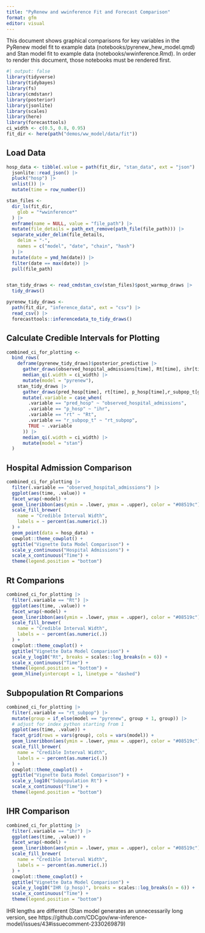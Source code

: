 ```yaml
---
title: "PyRenew and wwinference Fit and Forecast Comparison"
format: gfm
editor: visual
---
```


This document shows graphical comparisons for key variables in the PyRenew model fit to example data (notebooks/pyrenew_hew_model.qmd) and Stan model fit to example data (notebooks/wwinference.Rmd). In order to render this document, those notebooks must be rendered first.

```r
#| output: false
library(tidyverse)
library(tidybayes)
library(fs)
library(cmdstanr)
library(posterior)
library(jsonlite)
library(scales)
library(here)
library(forecasttools)
ci_width <- c(0.5, 0.8, 0.95)
fit_dir <- here(path("demos/ww_model/data/fit"))
```

## Load Data

```r
hosp_data <- tibble(.value = path(fit_dir, "stan_data", ext = "json") |>
  jsonlite::read_json() |>
  pluck("hosp") |>
  unlist()) |>
  mutate(time = row_number())

stan_files <-
  dir_ls(fit_dir,
    glob = "*wwinference*"
  ) |>
  enframe(name = NULL, value = "file_path") |>
  mutate(file_details = path_ext_remove(path_file(file_path))) |>
  separate_wider_delim(file_details,
    delim = "-",
    names = c("model", "date", "chain", "hash")
  ) |>
  mutate(date = ymd_hm(date)) |>
  filter(date == max(date)) |>
  pull(file_path)


stan_tidy_draws <- read_cmdstan_csv(stan_files)$post_warmup_draws |>
  tidy_draws()

pyrenew_tidy_draws <-
  path(fit_dir, "inference_data", ext = "csv") |>
  read_csv() |>
  forecasttools::inferencedata_to_tidy_draws()
```

## Calculate Credible Intervals for Plotting

```r
combined_ci_for_plotting <-
  bind_rows(
    deframe(pyrenew_tidy_draws)$posterior_predictive |>
      gather_draws(observed_hospital_admissions[time], Rt[time], ihr[time], rt_subpop[time,group]) |>
      median_qi(.width = ci_width) |>
      mutate(model = "pyrenew"),
    stan_tidy_draws |>
      gather_draws(pred_hosp[time], rt[time], p_hosp[time],r_subpop_t[group,time]) |>
      mutate(.variable = case_when(
        .variable == "pred_hosp" ~ "observed_hospital_admissions",
        .variable == "p_hosp" ~ "ihr",
        .variable == "rt" ~ "Rt",
        .variable == "r_subpop_t" ~ "rt_subpop",
        TRUE ~ .variable
      )) |>
      median_qi(.width = ci_width) |>
      mutate(model = "stan")
  )
```

## Hospital Admission Comparison

```r
combined_ci_for_plotting |>
  filter(.variable == "observed_hospital_admissions") |>
  ggplot(aes(time, .value)) +
  facet_wrap(~model) +
  geom_lineribbon(aes(ymin = .lower, ymax = .upper), color = "#08519c") +
  scale_fill_brewer(
    name = "Credible Interval Width",
    labels = ~ percent(as.numeric(.))
  ) +
  geom_point(data = hosp_data) +
  cowplot::theme_cowplot() +
  ggtitle("Vignette Data Model Comparison") +
  scale_y_continuous("Hospital Admissions") +
  scale_x_continuous("Time") +
  theme(legend.position = "bottom")
```

## Rt Comparions

```r
combined_ci_for_plotting |>
  filter(.variable == "Rt") |>
  ggplot(aes(time, .value)) +
  facet_wrap(~model) +
  geom_lineribbon(aes(ymin = .lower, ymax = .upper), color = "#08519c") +
  scale_fill_brewer(
    name = "Credible Interval Width",
    labels = ~ percent(as.numeric(.))
  ) +
  cowplot::theme_cowplot() +
  ggtitle("Vignette Data Model Comparison") +
  scale_y_log10("Rt", breaks = scales::log_breaks(n = 6)) +
  scale_x_continuous("Time") +
  theme(legend.position = "bottom") +
  geom_hline(yintercept = 1, linetype = "dashed")
```

## Subpopulation Rt Comparions

```r
combined_ci_for_plotting |>
  filter(.variable == "rt_subpop") |>
  mutate(group = if_else(model == "pyrenew", group + 1, group)) |>
  # adjust for index python starting from 1
  ggplot(aes(time, .value)) +
  facet_grid(rows = vars(group), cols = vars(model)) +
  geom_lineribbon(aes(ymin = .lower, ymax = .upper), color = "#08519c") +
  scale_fill_brewer(
    name = "Credible Interval Width",
    labels = ~ percent(as.numeric(.))
  ) +
  cowplot::theme_cowplot() +
  ggtitle("Vignette Data Model Comparison") +
  scale_y_log10("Subpopulation Rt") +
  scale_x_continuous("Time") +
  theme(legend.position = "bottom")
```

## IHR Comparison

```r
combined_ci_for_plotting |>
  filter(.variable == "ihr") |>
  ggplot(aes(time, .value)) +
  facet_wrap(~model) +
  geom_lineribbon(aes(ymin = .lower, ymax = .upper), color = "#08519c") +
  scale_fill_brewer(
    name = "Credible Interval Width",
    labels = ~ percent(as.numeric(.))
  ) +
  cowplot::theme_cowplot() +
  ggtitle("Vignette Data Model Comparison") +
  scale_y_log10("IHR (p_hosp)", breaks = scales::log_breaks(n = 6)) +
  scale_x_continuous("Time") +
  theme(legend.position = "bottom")
```

IHR lengths are different (Stan model generates an unnecessarily long version, see https://github.com/CDCgov/ww-inference-model/issues/43#issuecomment-2330269879)
